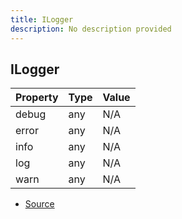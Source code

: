 ```yaml
---
title: ILogger
description: No description provided
---
```


## ILogger

| Property | Type | Value |
| ----------- | ----------- | ----------- |
| debug | any | N/A |
| error | any | N/A |
| info | any | N/A |
| log | any | N/A |
| warn | any | N/A |


- [Source](https://github.com/underctrl-io/commandkit/blob/98b939d6fdf8beaae597b4dc0351a139da52ee8d/packages/commandkit/src/logger/ILogger.ts#L1)